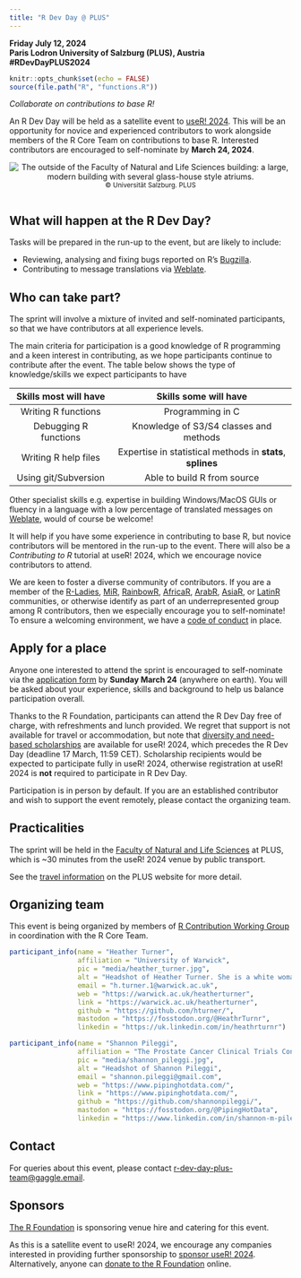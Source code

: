 ```yaml
---
title: "R Dev Day @ PLUS"
---
```


**Friday July 12, 2024\
Paris Lodron University of Salzburg (PLUS), Austria\
#RDevDayPLUS2024**

```r
knitr::opts_chunk$set(echo = FALSE)
source(file.path("R", "functions.R"))
```

*Collaborate on contributions to base R!*

An R Dev Day will be held as a satellite event to [useR! 2024](https://user2024.r-project.org/).
This will be an opportunity for novice and experienced contributors to work alongside members of the R Core Team on contributions to base R.
Interested contributors are encouraged to self-nominate by **March 24, 2024**.

<center>![The outside of the Faculty of Natural and Life Sciences building: a large, modern building with several glass-house style atriums.](NLW-Sommer-aussen-3-400.jpg)<br> <small>© Universität Salzburg. PLUS<br><br></small></center>

## What will happen at the R Dev Day?

Tasks will be prepared in the run-up to the event, but are likely to include:

 * Reviewing, analysing and fixing bugs reported on R’s [Bugzilla](https://bugs.r-project.org/).
 * Contributing to message translations via [Weblate](https://translate.rx.studio/projects/r-project/).

## Who can take part?

The sprint will involve a mixture of invited and self-nominated participants, so that we have contributors at all experience levels.

The main criteria for participation is a good knowledge of R programming and a keen interest in contributing, as we hope participants continue to contribute after the event. The table below shows the type of knowledge/skills we expect participants to have

| Skills most will have |                   Skills some will have                    |
|:------------------------:|:--------------------------------------------:|
|  Writing R functions  |                      Programming in C                      |
| Debugging R functions |           Knowledge of S3/S4 classes and methods           |
| Writing R help files  | Expertise in statistical methods in **stats**, **splines** |
| Using git/Subversion  |                Able to build R from source                 |

Other specialist skills e.g. expertise in building Windows/MacOS GUIs or fluency in a language with a low percentage of translated messages on [Weblate](https://translate.rx.studio/projects/r-project/), would of course be welcome!

It will help if you have some experience in contributing to base R, but novice contributors will be mentored in the run-up to the event. There will also be a *Contributing to R* tutorial at useR! 2024, which we encourage novice contributors to attend.

We are keen to foster a diverse community of contributors. If you are a member of the [R-Ladies](https://rladies.org/), [MiR](https://mircommunity.com/), [RainbowR](https://rainbowr.netlify.app/), [AfricaR](https://africa-r.org/), [ArabR](https://github.com/ARab-R), [AsiaR](https://bit.ly/join_asiaR_slack), or [LatinR](https://latin-r.com/) communities, or otherwise identify as part of an underrepresented group among R contributors, then we especially encourage you to self-nominate! To ensure a welcoming environment, we have a [code of conduct](/code-of-conduct.html) in place.

## Apply for a place

Anyone one interested to attend the sprint is encouraged to self-nominate via the [application form](https://rfoundation.limequery.com/834329) by **Sunday March 24** (anywhere on earth). You will be asked about your experience, skills and background to help us balance participation overall.

Thanks to the R Foundation, participants can attend the R Dev Day free of charge, with refreshments and lunch provided. We regret that support is not available for travel or accommodation, but note that [diversity and need-based scholarships](https://events.linuxfoundation.org/user/attend/scholarships/) are available for useR! 2024, which precedes the R Dev Day (deadline 17 March, 11:59 CET). Scholarship recipients would be expected to participate fully in useR! 2024, otherwise registration at useR! 2024 is **not** required to participate in R Dev Day.

Participation is in person by default. If you are an established contributor and wish to support the event remotely, please contact the organizing team. 

## Practicalities

The sprint will be held in the [Faculty of Natural and Life Sciences](https://www.plus.ac.at/natural-and-life-sciences/?lang=en) at PLUS, which is ~30 minutes from the useR! 2024 venue by public transport.

See the [travel information](https://www.plus.ac.at/natural-and-life-sciences/contact-travel-information-directions/?lang=en) on the PLUS website for more detail.

## Organizing team

This event is being organized by members of [R Contribution Working Group](https://contributor.r-project.org/working-group) in coordination with the R Core Team.

::: people-gallery
::: {#person}
```r
participant_info(name = "Heather Turner",
                 affiliation = "University of Warwick",
                 pic = "media/heather_turner.jpg",
                 alt = "Headshot of Heather Turner. She is a white woman in her 40s with long dark hair and wears glasses.",
                 email = "h.turner.1@warwick.ac.uk",
                 web = "https://warwick.ac.uk/heatherturner",
                 link = "https://warwick.ac.uk/heatherturner",
                 github = "https://github.com/hturner/",
                 mastodon = "https://fosstodon.org/@HeathrTurnr",
                 linkedin = "https://uk.linkedin.com/in/heathrturnr")
```
:::

::: {#person}
```r
participant_info(name = "Shannon Pileggi",
                 affiliation = "The Prostate Cancer Clinical Trials Consortium",
                 pic = "media/shannon_pileggi.jpg",
                 alt = "Headshot of Shannon Pileggi",
                 email = "shannon.pileggi@gmail.com",
                 web = "https://www.pipinghotdata.com/",
                 link = "https://www.pipinghotdata.com/",
                 github = "https://github.com/shannonpileggi/",
                 mastodon = "https://fosstodon.org/@PipingHotData",
                 linkedin = "https://www.linkedin.com/in/shannon-m-pileggi/")
```
:::

:::


## Contact

For queries about this event, please contact [r-dev-day-plus-team\@gaggle.email](mailto:r-dev-day-plus-team@gaggle.email).

## Sponsors

[The R Foundation](https://www.r-project.org/foundation/) is sponsoring venue hire and catering for this event. 

As this is a satellite event to useR! 2024, we encourage any companies interested in providing further sponsorship to [sponsor useR! 2024](https://events.linuxfoundation.org/user/sponsor/). 
Alternatively, anyone can [donate to the R Foundation](https://www.r-project.org/foundation/donations.html) online.